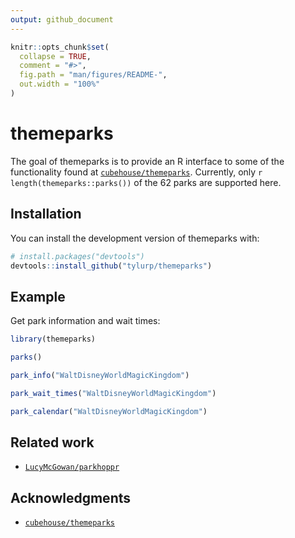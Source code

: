 ```yaml
---
output: github_document
---
```


<!-- README.md is generated from README.Rmd. Please edit that file -->

```r
knitr::opts_chunk$set(
  collapse = TRUE,
  comment = "#>",
  fig.path = "man/figures/README-",
  out.width = "100%"
)
```

# themeparks

<!-- badges: start -->
<!-- badges: end -->

The goal of themeparks is to provide an R interface to some of the functionality found at [`cubehouse/themeparks`](https://github.com/cubehouse/themeparks). Currently, only `r length(themeparks::parks())` of the 62 parks are supported here.

## Installation

You can install the development version of themeparks with:

``` r
# install.packages("devtools")
devtools::install_github("tylurp/themeparks")

```

## Example

Get park information and wait times:

```r
library(themeparks)

parks()

park_info("WaltDisneyWorldMagicKingdom")

park_wait_times("WaltDisneyWorldMagicKingdom")

park_calendar("WaltDisneyWorldMagicKingdom")
```

## Related work

* [`LucyMcGowan/parkhoppr`](https://github.com/LucyMcGowan/parkhoppr)

## Acknowledgments

* [`cubehouse/themeparks`](https://github.com/cubehouse/themeparks)
